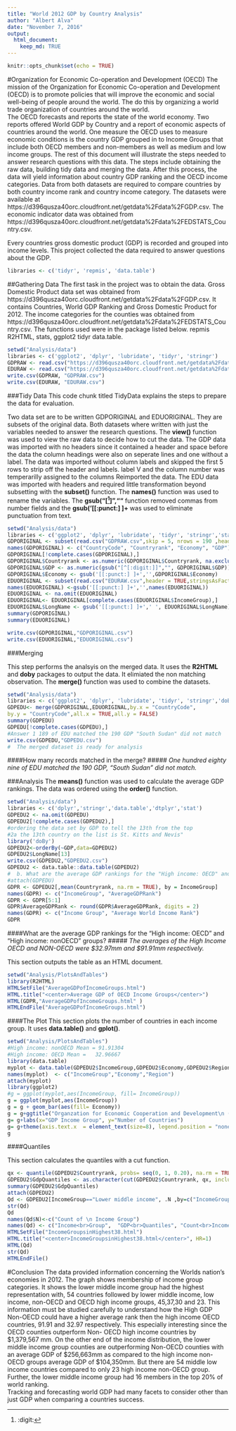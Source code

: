 ---
title: "World 2012 GDP by Country Analysis"
author: "Albert Alva"
date: "November 7, 2016"
output:
  html_document:
    keep_md: TRUE
---

```{r setup, include=FALSE}
knitr::opts_chunk$set(echo = TRUE)
```
#Organization for Economic Co-operation and Development (OECD)
The mission of the Organization for Economic Co-operation and Development (OECD) is to promote policies that will improve the economic and social well-being of people around the world.  The do this by organizing a world trade organization of countries around the world.  
The OECD forecasts and reports the state of the world economy.  Two reports offered World GDP by Country and a report of economic aspects of countries around the world.  One measure the OECD uses to measure economic conditions is the country GDP grouped in to Income Groups that include both OECD members and non-members as well as medium and low income groups.
The rest of this document will illustrate the steps needed to answer research questions with this data.  The steps include obtaining the raw data, building tidy data and merging the data.  After this process, the data will yield information about country GDP ranking and the OECD income categories.
Data from both datasets are required to compare countries by both country income rank and country income category. The datasets were available at https://d396qusza40orc.cloudfront.net/getdata%2Fdata%2FGDP.csv.  The economic indicator data was obtained from  https://d396qusza40orc.cloudfront.net/getdata%2Fdata%2FEDSTATS_Country.csv.

Every countries gross domestic product (GDP) is recorded and grouped into income levels. This project collected the data required to answer questions about the GDP.

```{r libraries}
libraries <- c('tidyr', 'repmis', 'data.table')
```



##Gathering Data
The first task in the project was to obtain the data. Gross Domestic Product data set was obtained from https://d396qusza40orc.cloudfront.net/getdata%2Fdata%2FGDP.csv. It contains Countries, World GDP Ranking and Gross Domestic Product for 2012. The income categories for the counties was obtained from https://d396qusza40orc.cloudfront.net/getdata%2Fdata%2FEDSTATS_Country.csv.
The functions used were in the package listed below.
 	repmis   
 	 R2HTML, 
 	stats, ggplot2
 	tidyr
 	 data.table. 

```{r gatheringdata}
setwd("Analysis/data")
libraries <- c('ggplot2', 'dplyr', 'lubridate', 'tidyr', 'stringr')
GDPRAW <- read.csv("https://d396qusza40orc.cloudfront.net/getdata%2Fdata%2FGDP.csv")
EDURAW <- read.csv("https://d396qusza40orc.cloudfront.net/getdata%2Fdata%2FEDSTATS_Country.csv")
write.csv(GDPRAW, "GDPRAW.csv")
write.csv(EDURAW, "EDURAW.csv")
```
###Tidy Data
This code chunk titled TidyData explains the steps to prepare the data for evaluation.

Two data set are to be written GDPORIGINAL and EDUORIGINAL. They are subsets of the original data. Both datasets where written with just the variables needed to answer the research questions. The **view()** function was used to view the raw data to decide how to cut the data.
The GDP data was imported with no headers since it contained a header and space before the data the column headings were also on seperate lines and one without a label. The data was imported without column labels and skipped the first 5 rows to strip off the header and labels. label V and the column number was temperarilly assigned to the columns Reimported the data. The EDU data was imported with headers and required little transformation beyond subsetting with the **subset()** function. The **names()** function was used to rename the variables. The **gsub("[^[:digit:]]",""** function removed commas from number fields and the  **gsub('[[:punct:] ]+** was used to eliminate punctuation from text.

```{r TidyD}
setwd("Analysis/data")
libraries <- c('ggplot2', 'dplyr', 'lubridate', 'tidyr', 'stringr','stats')
GDPORIGINAL <- subset(read.csv("GDPRAW.csv",skip = 5, nrows = 190 ,header = FALSE,stringsAsFactors = FALSE), select =  c(2,3,5,6))
names(GDPORIGINAL) <- c("CountryCode", "Countryrank", "Economy", "GDP")
GDPORIGINAL[!complete.cases(GDPORIGINAL),]
GDPORIGINAL$Countryrank <- as.numeric(GDPORIGINAL$Countryrank, na.exclude(GDPORIGINAL$Countryrank) )
GDPORIGINAL$GDP <- as.numeric(gsub("[^[:digit:]]","", GDPORIGINAL$GDP))
GDPORIGINAL$Economy <- gsub('[[:punct:] ]+','',GDPORIGINAL$Economy)
EDUORIGINAL <- subset(read.csv("EDURAW.csv",header = TRUE,stringsAsFactors = FALSE), select =  c(2,3,4,5))
names(EDUORIGINAL) <-gsub('[[:punct:] ]+','',names(EDUORIGINAL))
EDUORIGINAL <- na.omit(EDUORIGINAL)
EDUORIGINAL<- EDUORIGINAL[complete.cases(EDUORIGINAL$IncomeGroup),]
EDUORIGINAL$LongName <- gsub('[[:punct:] ]+',' ', EDUORIGINAL$LongName)
summary(GDPORIGINAL)
summary(EDUORIGINAL)

write.csv(GDPORIGINAL,"GDPORIGINAL.csv")
write.csv(EDUORIGINAL,"EDUORIGINAL.csv")
```
###Merging

This step performs the analsyis on the merged data. It uses the **R2HTML** and **doby** packages to output the data. It elimiated the non matching observation. The **merge()** function was used to combine the datasets. 
```{R merging}
setwd("Analysis/data")
libraries <- c('ggplot2', 'dplyr', 'lubridate', 'tidyr', 'stringr','doBy')
GDPEDU<- merge(GDPORIGINAL,EDUORIGINAL,by.x = "CountryCode",
by.y = "CountryCode",all.x = TRUE,all.y = FALSE)
summary(GDPEDU)
GDPEDU[!complete.cases(GDPEDU),]
#Answer 1 189 of EDU matched the 190 GDP "South Sudan" did not match
write.csv(GDPEDU,"GDPEDU.csv")
#  The merged dataset is ready for analysis
```
####How many records matched in the merge?
##### *One hundred eighty nine of EDU matched the 190 GDP, "South Sudan" did not match.*


###Analysis
The **means()** function was used to calculate the average GDP rankings. The data was ordered using the **order()** function.


```{r Analysis}
setwd("Analysis/data")
libraries <- c('dplyr','stringr','data.table','dtplyr','stat')
GDPEDU2 <- na.omit(GDPEDU)
GDPEDU2[!complete.cases(GDPEDU2),]
#ordering the data set by GDP to tell the 13th from the top
#2a the 13th country on the list is St. Kitts and Nevis"
library('doBy')
GDPEDU2<-orderBy(~GDP,data=GDPEDU2)
GDPEDU2$LongName[13]
write.csv(GDPEDU2,"GDPEDU2.csv")
GDPEDU2 <- data.table::data.table(GDPEDU2)
#  b. What are the average GDP rankings for the "High income: OECD" and "High income: nonOECD" groups?
#attach(GDPEDU)
GDPR <- GDPEDU2[,mean(Countryrank, na.rm = TRUE), by = IncomeGroup]
names(GDPR) <- c("IncomeGroup", "AverageGDPRank")
GDPR <- GDPR[5:1]
GDPR$AverageGDPRank <- round(GDPR$AverageGDPRank, digits = 2)
names(GDPR) <- c("Income Group", "Average World Income Rank")
GDPR
```
####What are the average GDP rankings for the "High income: OECD" and "High income: nonOECD" groups? 
##### *The averages of the High Income OECD and NON-OECD were $32.97mm and $91.91mm respectively.*


This section outputs the table as an HTML document.
```{r WritingHTML}
setwd("Analysis/PlotsAndTables")
library(R2HTML)
HTMLSetFile("AverageGDPofIncomeGroups.html")
HTML.title("<center>Average GDP of OECD Income Groups</center>")
HTML(GDPR,"AverageGDPofIncomeGroups.html" )
HTMLEndFile("AverageGDPofIncomeGroups.html")
```
####The Plot
This section plots the number of countries in each income group.  It uses **data.table()** and **gplot()**.
```{r Ploting, echo= FALSE }
setwd("Analysis/PlotsAndTables")
#High income: nonOECD Mean = 91.91304
#High income: OECD Mean =   32.96667
library(data.table)
myplot <- data.table(GDPEDU2$IncomeGroup,GDPEDU2$Economy,GDPEDU2$Region)
names(myplot)  <- c("IncomeGroup","Economy","Region")
attach(myplot)
library(ggplot2)
#g = ggplot(myplot,aes(IncomeGroup, fill= IncomeGroup))
g = ggplot(myplot,aes(IncomeGroup))
g = g + geom_bar(aes(fill= Economy))
g = g+ggtitle("Organzation for Economic Cooperation and Development\n (OECD) 2012 GDP\n Country Count by GDP Income Group")
g= g+labs(x="GDP Income Group", y="Number of Countries")
g= g+theme(axis.text.x  = element_text(size=8), legend.position = "none")
g

```
####Quantiles

This section calculates the quantiles with a cut function.

```{r Quantiles}
qx <- quantile(GDPEDU2$Countryrank, probs= seq(0, 1, 0.20), na.rm = TRUE)
GDPEDU2$GdpQuantiles <- as.character(cut(GDPEDU2$Countryrank, qx, include.lowest = FALSE))
summary(GDPEDU2$GdpQuantiles)
attach(GDPEDU2)
Qd <- GDPEDU2[IncomeGroup=="Lower middle income", .N ,by=c("IncomeGroup", "GdpQuantiles")]
str(Qd)
Qd 
names(Qd$N)<-c("Count of \n Income Group")
names(Qd) <- c("Income<br>Group",  "GDP<br>Quantiles", "Count<br>Income Group")
HTMLSetFile("IncomeGroupsinHighest38.html")
HTML.title("<center>IncomeGroupsinHighest38.html</center>", HR=1)
HTML(Qd)
str(Qd)
HTMLEndFile()
```
#Conclusion
The data provided information concerning the Worlds nation’s economies in 2012.  The graph shows membership of income group categories.  It shows the lower middle income group had the highest representation with, 54 countries followed by lower middle income, low income, non-OECD and  OECD high income groups, 45,37,30 and 23.  This information must be studied carefully to understand how the High GDP Non-OECD could have a higher average rank then the high income OECD countries, 91.91 and 32.97 respectively.  This especially interesting since the OECD counties outperform Non- OECD high income countries by $1,379,567 mm.
On the other end of the income distribution, the lower middle income group counties are outperforming Non-OECD counties with an average GDP of $256,663mm as compared to the high income non-OECD groups average GDP of $104,350mm.  But there are 54 middle low income countries compared to only 23 high income non-OECD group.  Further, the lower middle income group had 16 members in the top 20% of world ranking.  
Tracking and forecasting world GDP had many facets to consider other than just GDP when comparing a countries success.
